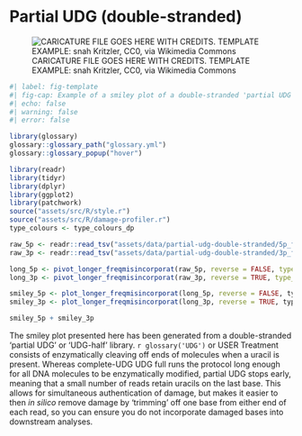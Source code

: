 # Partial UDG (double-stranded)

![CARICATURE FILE GOES HERE WITH CREDITS. TEMPLATE EXAMPLE: snah Kritzler, CC0, via Wikimedia Commons](https://upload.wikimedia.org/wikipedia/commons/thumb/d/d1/Salvador_dali_als_Auge.jpg/512px-Salvador_dali_als_Auge.jpg){#fig-template}


```r
#| label: fig-template
#| fig-cap: Example of a smiley plot of a double-stranded 'partial UDG' or 'UDG half' smiley plot. Data taken from library VLI092.A0101 (ERR8958796) of [@Andrades_Valtuena2022-tq]. Damage data generated using [DamageProfiler](/intro.qmd) and plotted using R and tidyverse packages [@Wickham2019-ot].
#| echo: false
#| warning: false
#| error: false

library(glossary)
glossary::glossary_path("glossary.yml")
glossary::glossary_popup("hover")

library(readr)
library(tidyr)
library(dplyr)
library(ggplot2)
library(patchwork)
source("assets/src/R/style.r")
source("assets/src/R/damage-profiler.r")
type_colours <- type_colours_dp

raw_5p <- readr::read_tsv("assets/data/partial-udg-double-stranded/5p_freq_misincorporations.txt", comment = "#")
raw_3p <- readr::read_tsv("assets/data/partial-udg-double-stranded/3p_freq_misincorporations.txt", comment = "#")

long_5p <- pivot_longer_freqmisincorporat(raw_5p, reverse = FALSE, type_colours = type_colours)
long_3p <- pivot_longer_freqmisincorporat(raw_3p, reverse = TRUE, type_colours = type_colours)

smiley_5p <- plot_longer_freqmisincorporat(long_5p, reverse = FALSE, type_colours)
smiley_3p <- plot_longer_freqmisincorporat(long_3p, reverse = TRUE, type_colours)

smiley_5p + smiley_3p

```

The smiley plot presented here has been generated from a double-stranded 'partial UDG' or 'UDG-half' library. `r glossary('UDG')` or USER Treatment consists of enzymatically cleaving off ends of molecules when a uracil is present. Whereas complete-UDG UDG full runs the protocol long enough for all DNA molecules to be enzymatically modified, partial UDG stops early, meaning that a small number of reads retain uracils on the last base. This allows for simultaneous authentication of damage, but makes it easier to then _in silico_ remove damage by 'trimming' off one base from either end of each read, so you can ensure you do not incorporate damaged bases into downstream analyses.

<!-- TODO complete dDescription  -->